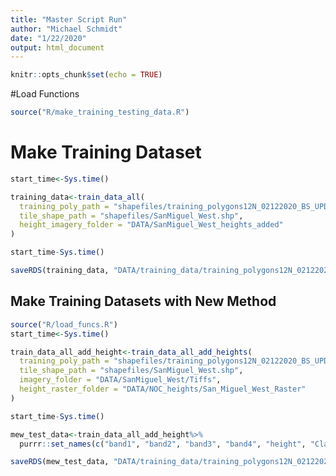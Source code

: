 ```yaml
---
title: "Master Script Run"
author: "Michael Schmidt"
date: "1/22/2020"
output: html_document
---
```


```r
knitr::opts_chunk$set(echo = TRUE)
```

#Load Functions
```r
source("R/make_training_testing_data.R")
```


# Make Training Dataset

```r

start_time<-Sys.time()

training_data<-train_data_all(
  training_poly_path = "shapefiles/training_polygons12N_02122020_BS_UPDATE.shp", 
  tile_shape_path = "shapefiles/SanMiguel_West.shp", 
  height_imagery_folder = "DATA/SanMiguel_West_heights_added"
)

start_time-Sys.time()

saveRDS(training_data, "DATA/training_data/training_polygons12N_02122020_BS_UPDATE2.rds")

```

## Make Training Datasets with New Method
```r
source("R/load_funcs.R")
start_time<-Sys.time()

train_data_all_add_height<-train_data_all_add_heights(
  training_poly_path = "shapefiles/training_polygons12N_02122020_BS_UPDATE.shp", 
  tile_shape_path = "shapefiles/SanMiguel_West.shp", 
  imagery_folder = "DATA/SanMiguel_West/Tiffs",
  height_raster_folder = "DATA/NOC_heights/San_Miguel_West_Raster"
)

start_time-Sys.time()

mew_test_data<-train_data_all_add_height%>%
  purrr::set_names(c("band1", "band2", "band3", "band4", "height", "Class", "Id"))

saveRDS(mew_test_data, "DATA/training_data/training_polygons12N_02122020_BS_UPDATE2_normalized.rds")
```

